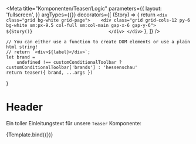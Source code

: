 

<Meta
    title="Komponenten/Teaser/Logic"
    parameters={{
        layout: 'fullscreen',
    }}
    argTypes={{}}
    decorators={[
        (Story) => {
            return `<div class="grid bg-white grid-page">   
                            <div class="grid grid-cols-12 py-6 bg-white sm:px-9.5 col-full sm:col-main gap-x-6 gap-y-6">                            
                                ${Story()}                            
                            </div>
                        </div>`
        },
    ]}
/>

    // You can either use a function to create DOM elements or use a plain html string!
    // return `<div>${label}</div>`;
    let brand =
        undefined !== customConditionalToolbar ? customConditionalToolbar['brands'] : 'hessenschau'
    return teaser({ brand, ...args })
}

# Header

Ein toller Einleitungstext für unsere `Teaser` Komponente:

<Canvas withToolbar>
    <Story name="logic" args={index_site}>
        {Template.bind({})}
    </Story>
</Canvas>
